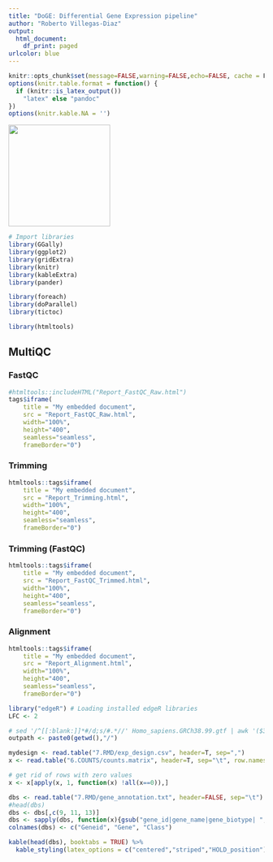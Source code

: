```yaml
---
title: "DoGE: Differential Gene Expression pipeline"
author: "Roberto Villegas-Diaz"
output:
  html_document:
    df_print: paged
urlcolor: blue
---
```


```r
knitr::opts_chunk$set(message=FALSE,warning=FALSE,echo=FALSE, cache = F)#,fig.height=5,fig.width=12)
options(knitr.table.format = function() {
  if (knitr::is_latex_output()) 
    "latex" else "pandoc"
})
options(knitr.kable.NA = '')
```

<img src="images/logo.jpg" style="width: 200px" />

```r
# Import libraries
library(GGally)
library(ggplot2)
library(gridExtra)
library(knitr)
library(kableExtra)
library(pander)

library(foreach)
library(doParallel)
library(tictoc)

library(htmltools)
```


## MultiQC {.tabset .tabset-fade}
### FastQC
```r
#htmltools::includeHTML("Report_FastQC_Raw.html")
tags$iframe(
    title = "My embedded document", 
    src = "Report_FastQC_Raw.html",
    width="100%", 
    height="400",
    seamless="seamless", 
    frameBorder="0")
```

### Trimming
```r
htmltools::tags$iframe(
    title = "My embedded document", 
    src = "Report_Trimming.html",
    width="100%", 
    height="400",
    seamless="seamless", 
    frameBorder="0")
```

### Trimming (FastQC)
```r
htmltools::tags$iframe(
    title = "My embedded document", 
    src = "Report_FastQC_Trimmed.html",
    width="100%", 
    height="400",
    seamless="seamless", 
    frameBorder="0")
```

### Alignment
```r
htmltools::tags$iframe(
    title = "My embedded document", 
    src = "Report_Alignment.html",
    width="100%", 
    height="400",
    seamless="seamless", 
    frameBorder="0")
```

```r
library("edgeR") # Loading installed edgeR libraries
LFC <- 2

# sed '/^[[:blank:]]*#/d;s/#.*//' Homo_sapiens.GRCh38.99.gtf | awk '($3 == "gene")' | awk -F";" '$1=$1' OFS="\t" > Homo_sapiens.GRCh38.99_gene_annotation.txt 
outpath <- paste0(getwd(),"/")

mydesign <- read.table("7.RMD/exp_design.csv", header=T, sep=",")
x <- read.table("6.COUNTS/counts.matrix", header=T, sep="\t", row.names=1)

# get rid of rows with zero values
x <- x[apply(x, 1, function(x) !all(x==0)),]

dbs <- read.table("7.RMD/gene_annotation.txt", header=FALSE, sep="\t")
#head(dbs)
dbs <- dbs[,c(9, 11, 13)]
dbs <- sapply(dbs, function(x){gsub("gene_id|gene_name|gene_biotype| ", "", x)})
colnames(dbs) <- c("Geneid", "Gene", "Class")

kable(head(dbs), booktabs = TRUE) %>%
  kable_styling(latex_options = c("centered","striped","HOLD_position"))
```
